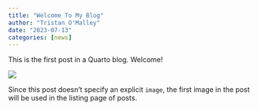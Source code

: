 ```yaml
---
title: "Welcome To My Blog"
author: "Tristan O'Malley"
date: "2023-07-13"
categories: [news]
---
```


This is the first post in a Quarto blog. Welcome!

![](thumbnail.jpg)

Since this post doesn't specify an explicit `image`, the first image in the post will be used in the listing page of posts.
